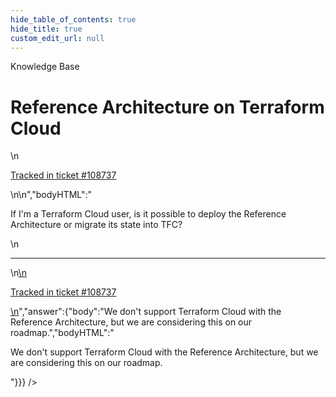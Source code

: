 ```yaml
---
hide_table_of_contents: true
hide_title: true
custom_edit_url: null
---
```



<CenterLayout>
<span class="title">Knowledge Base</span>
<h1>Reference Architecture on Terraform Cloud</h1>
<GitHub json={{"id":"D_kwDOF8slf84APww9","number":454,"author":{"login":"iangrunt"},"title":"Reference Architecture on Terraform Cloud","body":"\nIf I'm a Terraform Cloud user, is it possible to deploy the Reference Architecture or migrate its state into TFC?\n\n---\n\n<ins datetime=\"2022-06-09T20:18:02Z\">\n  <p><a href=\"https://support.gruntwork.io/hc/requests/108737\">Tracked in ticket #108737</a></p>\n</ins>\n","bodyHTML":"<p dir=\"auto\">If I'm a Terraform Cloud user, is it possible to deploy the Reference Architecture or migrate its state into TFC?</p>\n<hr>\n<ins datetime=\"2022-06-09T20:18:02Z\">\n  <p dir=\"auto\"><a href=\"https://support.gruntwork.io/hc/requests/108737\" rel=\"nofollow\">Tracked in ticket #108737</a></p>\n</ins>","answer":{"body":"We don't support Terraform Cloud with the Reference Architecture, but we are considering this on our roadmap.","bodyHTML":"<p dir=\"auto\">We don't support Terraform Cloud with the Reference Architecture, but we are considering this on our roadmap.</p>"}}} />

</CenterLayout>
  

<!-- ##DOCS-SOURCER-START
{
  "sourcePlugin": "github-discussions",
  "hash": "01a8e1ad3aed7c298c1e50855b3bb9bc"
}
##DOCS-SOURCER-END -->
